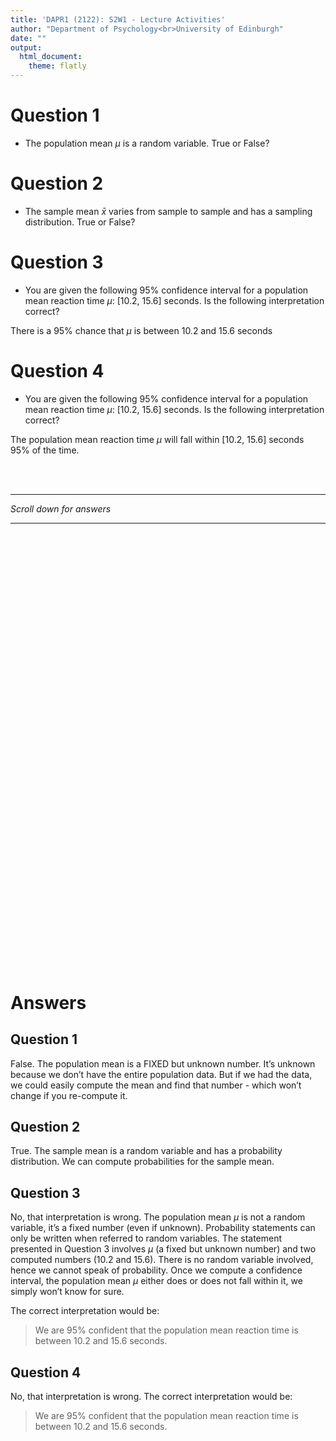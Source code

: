```yaml
---
title: 'DAPR1 (2122): S2W1 - Lecture Activities'
author: "Department of Psychology<br>University of Edinburgh"
date: ""
output:
  html_document:
    theme: flatly
---
```



# Question 1

- The population mean $\mu$ is a random variable. True or False?


# Question 2

- The sample mean $\bar x$ varies from sample to sample and has a sampling distribution. True or False?


# Question 3

- You are given the following 95% confidence interval for a population mean reaction time $\mu$: [10.2, 15.6] seconds. Is the following interpretation correct?

There is a 95% chance that $\mu$ is between 10.2 and 15.6 seconds

# Question 4

- You are given the following 95% confidence interval for a population mean reaction time $\mu$: [10.2, 15.6] seconds. Is the following interpretation correct?

The population mean reaction time $\mu$ will fall within [10.2, 15.6] seconds 95% of the time.

<br>
<br>

---  

*Scroll down for answers*  
  
---

<div style="margin-bottom:750px;">

</div>

# Answers

## Question 1

False. The population mean is a FIXED but unknown number. It's unknown because we don't have the entire population data. But if we had the data, we could easily compute the mean and find that number - which won't change if you re-compute it.

## Question 2

True. The sample mean is a random variable and has a probability distribution. We can compute probabilities for the sample mean.

## Question 3

No, that interpretation is wrong. The population mean $\mu$ is not a random variable, it's a fixed number (even if unknown). Probability statements can only be written when referred to random variables. The statement presented in Question 3 involves $\mu$ (a fixed but unknown number) and two computed numbers (10.2 and 15.6). There is no random variable involved, hence we cannot speak of probability. Once we compute a confidence interval, the population mean $\mu$ either does or does not fall within it, we simply won't know for sure.

The correct interpretation would be:

> We are 95% confident that the population mean reaction time is between 10.2 and 15.6 seconds.

## Question 4

No, that interpretation is wrong. The correct interpretation would be:

> We are 95% confident that the population mean reaction time is between 10.2 and 15.6 seconds.
